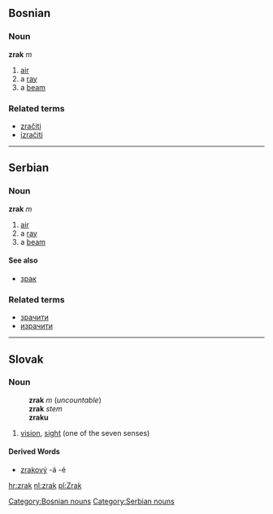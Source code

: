 ==Bosnian==
===Noun===
'''zrak''' ''m''
#[[air]]
#a [[ray]]
#a [[beam]]
===Related terms===
*[[zračiti]]
*[[izračiti]]
[[Category:Bosnian nouns]]
----
==Serbian==
===Noun===
'''zrak''' ''m''
#[[air]]
#a [[ray]]
#a [[beam]]
====See also====
*[[зрак]]
===Related terms===
*[[зрачити]]
*[[израчити]]
[[Category:Serbian nouns]]
----
==Slovak==
===Noun===
:'''zrak''' ''m'' (''uncountable'')
:'''zrak''' ''stem''
:'''zraku''' ''{{gensg}}''
:{{decpat}} {{dub}}
# [[vision]], [[sight]] (one of the seven senses)
====Derived Words====
* [[zrakový]] -á -é

[[hr:zrak]]
[[nl:zrak]]
[[pl:Zrak]]